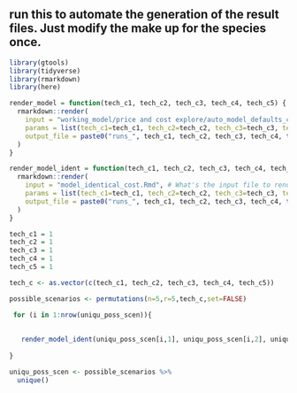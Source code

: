 ## run this to automate the generation of the result files. Just modify the make up for the species once.

```r

library(gtools)
library(tidyverse)
library(rmarkdown)
library(here)

render_model = function(tech_c1, tech_c2, tech_c3, tech_c4, tech_c5) {
  rmarkdown::render(
    input = "working_model/price and cost explore/auto_model_defaults_cost.Rmd", # What's the input file to render?
    params = list(tech_c1=tech_c1, tech_c2=tech_c2, tech_c3=tech_c3, tech_c4=tech_c4, tech_c5=tech_c5), # What are the parameters?
    output_file = paste0("runs_", tech_c1, tech_c2, tech_c3, tech_c4, tech_c5, "_mix.html") # What should I name the output file?
  )
}

render_model_ident = function(tech_c1, tech_c2, tech_c3, tech_c4, tech_c5) {
  rmarkdown::render(
    input = "model_identical_cost.Rmd", # What's the input file to render?
    params = list(tech_c1=tech_c1, tech_c2=tech_c2, tech_c3=tech_c3, tech_c4=tech_c4, tech_c5=tech_c5), # What are the parameters?
    output_file = paste0("runs_", tech_c1, tech_c2, tech_c3, tech_c4, tech_c5, "_mix.html") # What should I name the output file?
  )
}

tech_c1 = 1
tech_c2 = 1
tech_c3 = 1
tech_c4 = 1
tech_c5 = 1

tech_c <- as.vector(c(tech_c1, tech_c2, tech_c3, tech_c4, tech_c5))

possible_scenarios <- permutations(n=5,r=5,tech_c,set=FALSE)

 for (i in 1:nrow(uniqu_poss_scen)){
   
   
   render_model_ident(uniqu_poss_scen[i,1], uniqu_poss_scen[i,2], uniqu_poss_scen[i,3], uniqu_poss_scen[i,4], uniqu_poss_scen[i,5])
   
}

uniqu_poss_scen <- possible_scenarios %>% 
  unique()

```
